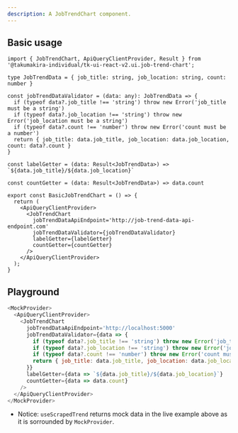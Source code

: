 ```yaml
---
description: A JobTrendChart component.
---
```


## Basic usage

```tsx
import { JobTrendChart, ApiQueryClientProvider, Result } from '@takumakira-individual/tk-ui-react-v2.ui.job-trend-chart';

type JobTrendData = { job_title: string, job_location: string, count: number }

const jobTrendDataValidator = (data: any): JobTrendData => {
  if (typeof data?.job_title !== 'string') throw new Error('job_title must be a string')
  if (typeof data?.job_location !== 'string') throw new Error('job_location must be a string')
  if (typeof data?.count !== 'number') throw new Error('count must be a number')
  return { job_title: data.job_title, job_location: data.job_location, count: data?.count }
}

const labelGetter = (data: Result<JobTrendData>) => `${data.job_title}/${data.job_location}`

const countGetter = (data: Result<JobTrendData>) => data.count

export const BasicJobTrendChart = () => {
  return (
    <ApiQueryClientProvider>
      <JobTrendChart
        jobTrendDataApiEndpoint='http://job-trend-data-api-endpoint.com'
        jobTrendDataValidator={jobTrendDataValidator}
        labelGetter={labelGetter}
        countGetter={countGetter}
      />
    </ApiQueryClientProvider>
  );
}
```

## Playground


```js live
<MockProvider>
  <ApiQueryClientProvider>
    <JobTrendChart
      jobTrendDataApiEndpoint='http://localhost:5000'
      jobTrendDataValidator={data => {
        if (typeof data?.job_title !== 'string') throw new Error('job_title must be a string')
        if (typeof data?.job_location !== 'string') throw new Error('job_location must be a string')
        if (typeof data?.count !== 'number') throw new Error('count must be a number')
        return { job_title: data.job_title, job_location: data.job_location, count: data?.count }
      }}
      labelGetter={data => `${data.job_title}/${data.job_location}`}
      countGetter={data => data.count}
    />
  </ApiQueryClientProvider>
</MockProvider>
```

* Notice: `useScrapedTrend` returns mock data in the live example above as it is sorrounded by `MockProvider`.
